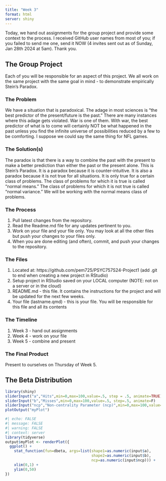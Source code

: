 ```yaml
---
title: "Week 3"
format: html
server: shiny
---
```


Today, we hand out assignments for the group project and provide some context to the process.  I received GitHub user names from most of you; if you failed to send me one, send it NOW (4 invites sent out as of Sunday, Jan 28th 2024 at 5am).  Thank you.

## The Group Project

Each of you will be responsible for an aspect of this project.  We all work on the same project with the same goal in mind - to demonstrate empirically Stein's Paradox.  

### The Problem

We have a situation that is paradoxical.  The adage in most sciences is "the best predictor of the present/future is the past."  There are many instances where this adage gets violated.  War is one of them.  With war, the best predictor of what is to come will certainly NOT be what happened in the past unless you find the infinite universe of possibilities reduced by a few to be comforting.  I suppose we could say the same thing for NFL games.  

### The Solution(s)

The paradox is that there is a way to combine the past with the present to make a better prediction than either the past or the present alone.  This is Stein's Paradox.  It is a paradox because it is counter-intuitive.  It is also a paradox because it is not true for all situations.  It is only true for a certain class of problems.  The class of problems for which it is true is called "normal means."  The class of problems for which it is not true is called "normal variance."  We will be working with the normal means class of problems.

### The Process

1. Pull latest changes from the repository.
2. Read the Readme.md file for any updates pertinent to you.
3. Work on your file and your file only.  You may look at all the other files but push your changes to your files only.
4. When you are done editing (and often), commit, and push your changes to the repository.

### The Files

1. Located at: https://github.com/pem725/PSYC757S24-Project1 (add .git to end when creating a new project in RStudio)
2. Setup project in RStudio saved on your LOCAL computer (NOTE: not on a server or in the cloud)
3. README.md - this file.  It contains the instructions for the project and will be updated for the next few weeks.
4. Your file (lastname.qmd) - this is your file.  You will be responsible for this file and all its contents

### The Timeline

1. Week 3 - hand out assignments
2. Week 4 - work on your file
3. Week 5 - combine and present

### The Final Product

Present to ourselves on Thursday of Week 5.

## The Beta Distribution

```r
library(shiny)
sliderInput("a","Hits",min=0,max=100,value=.5, step = .5, animate=TRUE)
sliderInput("b","Misses",min=0,max=100,value=.5, step=.5, animate=F)
sliderInput("ncp","Non-centrality Parameter (ncp)",min=0,max=100,value=0, animate = F)
plotOutput("myPlot")
```

```r
#| echo: FALSE
#| message: FALSE
#| warning: FALSE
#| context: server
library(tidyverse)
output$myPlot <- renderPlot({
  ggplot() + 
    stat_function(fun=dbeta, args=list(shape1=as.numeric(input$a),
                                       shape2=as.numeric(input$b),
                                       ncp=as.numeric(input$ncp))) +
    xlim(0,1) +
    ylim(0,50)
})
```


